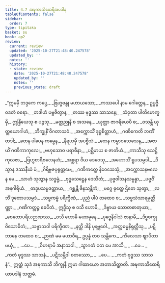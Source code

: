 ```yaml
---
title: 4.7 အဍ္ဎကာသိထေရီအပဒါန
tableOfContents: false
sidebar:
  order: 7
type: tipitaka
basket: su
book: ap2
review:
  current: review
  updated: '2025-10-27T21:48:40.247578'
  updated_by: ''
  notes: ''
  history:
  - state: review
    date: '2025-10-27T21:48:40.247578'
    updated_by: ''
    notes: ''
    previous_state: draft
---
```



<ReviewStatus review={frontmatter.review} showDetails={true} />

<HypothesisAnnotation frontmatter={frontmatter} />

<DynamicBreadcrumb />

<Division number="168" book="ap2" e="ch" v="20" p="126">

<Paragraph number="1384" type="verses" book="ap2">
_“ဣမမှိ ဘဒ္ဒကေ ကပ္ပေ,_  
_ဗြဟ္မဗန္ဓု မဟာယသော;_  
_ကဿပေါ နာမ ဂေါတ္တေန,_  
ဥပ္ပဇ္ဇိ ဝဒတံ ဝရော._  

</Paragraph>

</Division>
<Division number="169" book="ap2" e="ch" v="20" p="126">

<Paragraph number="1385" type="verses" book="ap2">
_တဒါဟံ ပဗ္ဗဇိတွာန,_  
_တဿ ဗုဒ္ဓဿ သာသနေ;_  
_သံဝုတာ ပါတိမောက္ခမှိ,_  
ဣန္ဒြိယေသု စ ပဉ္စသု._  

</Paragraph>

</Division>
<Division number="170" book="ap2" e="ch" v="20" p="156">

<Paragraph number="1386" type="verses" book="ap2">
_မတ္တညုနီ စ အသနေ,_  
_ယုတ္တာ ဇာဂရိယေပိ စ;_  
_ဝသန္တီ ယုတ္တယောဂါဟံ,_  
_ဘိက္ခုနိံ ဝိဂတာသဝံ._  

</Paragraph>

</Division>
<Division number="171" book="ap2" e="ch" v="20" p="157">

<Paragraph number="1387" type="verses" book="ap2">
_အက္ကောသိံ ဒုဋ္ဌစိတ္တာဟံ,_  
_ဂဏိကေတိ ဘဏိံ တဒါ;_  
_တေန ပါပေန ကမ္မေန,_  
_နိရယမှိ အပစ္စိသံ._  

</Paragraph>

</Division>
<Division number="172" book="ap2" e="ch" v="20" p="157">

<Paragraph number="1388" type="verses" book="ap2">
_တေန ကမ္မာဝသေသေန,_  
_အဇာယိံ ဂဏိကာကုလေ;_  
_ဗဟုသောဝ ပရာဓီနာ,_  
_ပစ္ဆိမာယ စ ဇာတိယံ._  

</Paragraph>

</Division>
<Division number="173" book="ap2" e="ch" v="20" p="157">

<Paragraph number="1389" type="verses" book="ap2">
_ကာသီသု သေဋ္ဌိကုလဇာ,_  
_ဗြဟ္မစာရီဗလေနဟံ;_  
_အစ္ဆရာ ဝိယ ဒေဝေသု,_  
_အဟောသိံ ရူပသမ္ပဒါ._  

</Paragraph>

</Division>
<Division number="174" book="ap2" e="ch" v="20" p="157">

<Paragraph number="1390" type="verses" book="ap2">
_ဒိသွာန ဒဿနီယံ မံ,_  
_ဂိရိဗ္ဗဇပုရုတ္တမေ;_  
_ဂဏိကတ္တေ နိဝေသေသုံ,_  
_အက္ကောသနဗလေန မေ._  

</Paragraph>

</Division>
<Division number="175" book="ap2" e="ch" v="20" p="157">

<Paragraph number="1391" type="verses" book="ap2">
_သာဟံ သုတွာန သဒ္ဓမ္မံ,_  
_ဗုဒ္ဓသေဋ္ဌေန ဒေသိတံ;_  
_ပုဗ္ဗဝါသနသမ္ပန္နာ,_  
_ပဗ္ဗဇိံ အနဂါရိယံ._  

</Paragraph>

</Division>
<Division number="176" book="ap2" e="ch" v="20" p="157">

<Paragraph number="1392" type="verses" book="ap2">
_တဒူပသမ္ပဒတ္ထာယ,_  
_ဂစ္ဆန္တီ ဇိနသန္တိကံ;_  
_မဂ္ဂေ ဓုတ္တေ ဌိတေ သုတွာ,_  
_လဘိံ ဒူတောပသမ္ပဒံ._  

</Paragraph>

</Division>
<Division number="177" book="ap2" e="ch" v="20" p="157">

<Paragraph number="1393" type="verses" book="ap2">
_သဗ္ဗကမ္မံ ပရိက္ခီဏံ,_  
_ပုညံ ပါပံ တထေဝ စ;_  
_သဗ္ဗသံသာရမုတ္တိဏ္ဏာ,_  
_ဂဏိကတ္တဉ္စ ခေပိတံ._  

</Paragraph>

</Division>
<Division number="178" book="ap2" e="ch" v="20" p="157">

<Paragraph number="1394" type="verses" book="ap2">
ဣဒ္ဓီသု စ ဝသီ ဟောမိ,_  
_ဒိဗ္ဗာယ သောတဓာတုယာ;_  
_စေတောပရိယဉာဏဿ,_  
_ဝသီ ဟောမိ မဟာမုနေ._  

</Paragraph>

</Division>
<Division number="179" book="ap2" e="ch" v="20" p="157">

<Paragraph number="1395" type="verses" book="ap2">
_ပုဗ္ဗေနိဝါသံ ဇာနာမိ,_  
_ဒိဗ္ဗစက္ခု ဝိသောဓိတံ;_  
_သဗ္ဗာသဝါ ပရိက္ခီဏာ,_  
_နတ္ထိ ဒါနိ ပုနဗ္ဘဝေါ._  

</Paragraph>

</Division>
<Division number="180" book="ap2" e="ch" v="20" p="157">

<Paragraph number="1396" type="verses" book="ap2">
_အတ္ထဓမ္မနိရုတ္တီသု,_  
_ပဋိဘာနေ တထေဝ စ;_  
_ဉာဏံ မမ မဟာဝီရ,_  
ဥပ္ပန္နံ တဝ သန္တိကေ._  

</Paragraph>

</Division>
<Division number="181" book="ap2" e="ch" v="20" p="157">

<Paragraph number="1397" type="verses" book="ap2">
_ကိလေသာ ဈာပိတာ မယှံ,_  
_ …ပေ… _  
_ဝိဟရာမိ အနာသဝါ._  

</Paragraph>

</Division>
<Division number="182" book="ap2" e="ch" v="20" p="157">

<Paragraph number="1398" type="verses" book="ap2">
_သွာဂတံ ဝတ မေ အာသိ,_  
_ …ပေ… _  
_ကတံ ဗုဒ္ဓဿ သာသနံ._  

</Paragraph>

</Division>
<Division number="183" book="ap2" e="ch" v="20" p="157">

<Paragraph number="1399" type="verses" book="ap2">
_ပဋိသမ္ဘိဒါ စတဿော,_  
_ …ပေ… _  
_ကတံ ဗုဒ္ဓဿ သာသနံ”._  

</Paragraph>

<Paragraph number="1400" book="ap2">
ဣတ္ထံ သုဒံ အဍ္ဎကာသိ ဘိက္ခုနီ ဣမာ ဂါထာယော အဘာသိတ္ထာတိ.

</Paragraph>
</Division>

<Paragraph number="1401" type="center" book="ap2">
အဍ္ဎကာသိထေရိယာပဒါနံ သတ္တမံ.
</Paragraph>